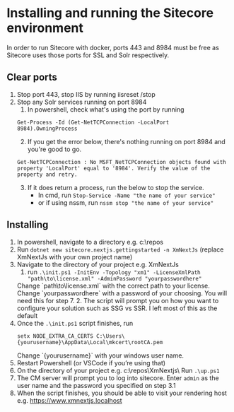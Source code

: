 
# Installing and running the Sitecore environment
In order to run Sitecore with docker, ports 443 and 8984 must be free as Sitecore uses those ports for SSL and Solr respectively.

## Clear ports
1. Stop port 443, stop IIS by running iisreset /stop
2. Stop any Solr services running on port 8984
    1. In powershell, check what's using the port by running
    ```
    Get-Process -Id (Get-NetTCPConnection -LocalPort 8984).OwningProcess
    ```
    2. If you get the error below, there's nothing running on port 8984 and you're good to go.
    ```
    Get-NetTCPConnection : No MSFT_NetTCPConnection objects found with property 'LocalPort' equal to '8984'. Verify the value of the property and retry.
    ```
    3. If it does return a process, run the below to stop the service.
        * In cmd, run `Stop-Service -Name "the name of your service"`
        * or if using nssm, run `nssm stop "the name of your service"`

## Installing
1. In powershell, navigate to a directory e.g. c:\repos
2. Run `dotnet new sitecore.nextjs.gettingstarted -n XmNextJs` (replace XmNextJs with your own project name)
3. Navigate to the directory of your project e.g. XmNextJs
    1. run `.\init.ps1 -InitEnv -Topology "xm1" -LicenseXmlPath "path\to\license.xml" -AdminPassword "yourpasswordhere"`
    <Callout>
        Change `path\to\license.xml` with the correct path to your license.
    </Callout>
    <Callout>
        Change `yourpasswordhere` with a password of your choosing.
        You will need this for step 7.
    </Callout>
    2. The script will prompt you on how you want to configure your solution such as SSG vs SSR. I left most of this as the default
4. Once the `.\init.ps1` script finishes, run
    ```
    setx NODE_EXTRA_CA_CERTS C:\Users\{yourusername}\AppData\Local\mkcert\rootCA.pem
    ```
    <Callout>
        Change `{yourusername}` with your windows user name.
    </Callout>
5. Restart Powershell (or VSCode if you’re using that)
6. On the directory of your project e.g. c:\repos\XmNextjs\ Run `.\up.ps1`
7. The CM server will prompt you to log into sitecore. Enter `admin` as the user name and the password you specified on step 3.1
8. When the script finishes, you should be able to visit your rendering host e.g. https://www.xmnextjs.localhost